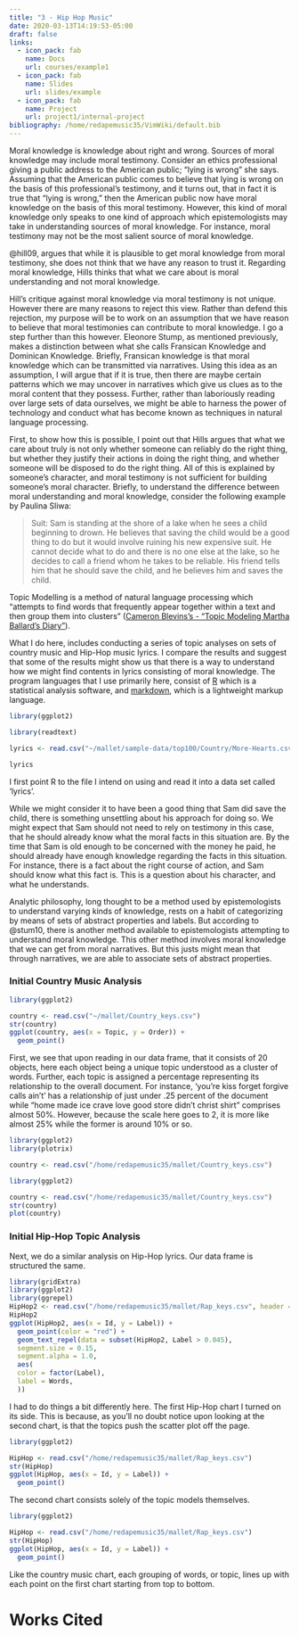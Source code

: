 ```yaml
---
title: "3 - Hip Hop Music"
date: 2020-03-13T14:19:53-05:00
draft: false
links:
  - icon_pack: fab
    name: Docs
    url: courses/example1
  - icon_pack: fab
    name: Slides
    url: slides/example
  - icon_pack: fab
    name: Project
    url: project1/internal-project
bibliography: /home/redapemusic35/VimWiki/default.bib
---
```


Moral knowledge is knowledge about right and wrong. Sources of moral knowledge may include moral testimony. Consider an ethics professional giving a public address to the American public; “lying is wrong” she says. Assuming that the American public comes to believe that lying is wrong on the basis of this professional’s testimony, and it turns out, that in fact it is true that “lying is wrong,” then the American public now have moral knowledge on the basis of this moral testimony. However, this kind of moral knowledge only speaks to one kind of approach which epistemologists may take in understanding sources of moral knowledge. For instance, moral testimony may not be the most salient source of moral knowledge. 

@hill09, argues that while it is plausible to get moral knowledge from moral testimony, she does not think that we have any reason to trust it. Regarding moral knowledge, Hills thinks that what we care about is moral understanding and not moral knowledge. 

Hill's critique against moral knowledge via moral testimony is not unique. However there are many reasons to reject this view. Rather than defend this rejection, my purpose will be to work on an assumption that we have reason to believe that moral testimonies can contribute to moral knowledge. I go a step further than this however. Eleonore Stump, as mentioned previously, makes a distinction between what she calls Fransican Knowledge and Dominican Knowledge. Briefly, Fransican knowledge is that moral knowledge which can be transmitted via narratives. Using this idea as an assumption, I will argue that if it is true, then there are maybe certain patterns which we may uncover in narratives which give us clues as to the moral content that they possess. Further, rather than laboriously reading over large sets of data ourselves, we might be able to harness the power of technology and conduct what has become known as techniques in natural language processing. 

First, to show how this is possible, I point out that Hills argues that what we care about truly is not only whether someone can reliably do the right thing, but whether they justify their actions in doing the right thing, and whether someone will be disposed to do the right thing. All of this is explained by someone’s character, and moral testimony is not sufficient for building someone’s moral character. Briefly, to understand the difference between moral understanding and moral knowledge, consider the following example by Paulina Sliwa:

> Suit: Sam is standing at the shore of a lake when he sees a child beginning to drown. He believes that saving the child would be a good thing to do but it would involve ruining his new expensive suit. He cannot decide what to do and there is no one else at the lake, so he decides to call a friend whom he takes to be reliable. His friend tells him that he should save the child, and he believes him and saves the child.

Topic Modelling is a method of natural language processing which "attempts to find words that frequently appear together within a text and then group them into clusters" ([Cameron Blevins's - "Topic Modeling Martha Ballard's Diary"](http://www.cameronblevins.org/posts/topic-modeling-martha-ballards-diary/)).

What I do here, includes conducting a series of topic analyses on sets of country music and Hip-Hop music lyrics. I compare the results and suggest that some of the results might show us that there is a way to understand how we might find contents in lyrics consisting of moral knowledge. The program languages that I use primarily here, consist of [R](https://www.r-project.org/) which is a statistical analysis software, and [markdown](https://daringfireball.net/projects/markdown/), which is a lightweight markup language.

```r
library(ggplot2)

library(readtext)

lyrics <- read.csv("~/mallet/sample-data/top100/Country/More-Hearts.csv")

lyrics
```
I first point R to the file I intend on using and read it into a data set called 'lyrics'.

While we might consider it to have been a good thing that Sam did save the child, there is something unsettling about his approach for doing so. We might expect that Sam should not need to rely on testimony in this case, that he should already know what the moral facts in this situation are. By the time that Sam is old enough to be concerned with the money he paid, he should already have enough knowledge regarding the facts in this situation. For instance, there is a fact about the right course of action, and Sam should know what this fact is. This is a question about his character, and what he understands.

Analytic philosophy, long thought to be a method used by epistemologists to understand varying kinds of knowledge, rests on a habit of categorizing by means of sets of abstract properties and labels. But according to @stum10, there is another method available to epistemologists attempting to understand moral knowledge. This other method involves moral knowledge that we can get from moral narratives. But this justs might mean that through narratives, we are able to associate sets of abstract properties.


### Initial Country Music Analysis

```r
library(ggplot2)

country <- read.csv("~/mallet/Country_keys.csv")
str(country)
ggplot(country, aes(x = Topic, y = Order)) +
  geom_point()


```

First, we see that upon reading in our data frame, that it consists of 20 objects, here each object being a unique topic understood as a cluster of words. Further, each topic is assigned a percentage representing its relationship to the overall document. For instance, 'you're kiss forget forgive calls ain't' has a relationship of just under .25 percent of the document while "home made ice crave love good store didn't christ shirt" comprises almost 50%. However, because the scale here goes to 2, it is more like almost 25% while the former is around 10% or so.

```r
library(ggplot2)
library(plotrix)

country <- read.csv("/home/redapemusic35/mallet/Country_keys.csv")

```


```r
library(ggplot2)

country <- read.csv("/home/redapemusic35/mallet/Country_keys.csv")
str(country)
plot(country)
```

### Initial Hip-Hop Topic Analysis

Next, we do a similar analysis on Hip-Hop lyrics. Our data frame is structured the same.

```r
library(gridExtra)
library(ggplot2)
library(ggrepel)
HipHop2 <- read.csv("/home/redapemusic35/mallet/Rap_keys.csv", header = TRUE, sep = ",")
HipHop2
ggplot(HipHop2, aes(x = Id, y = Label)) +
  geom_point(color = "red") +
  geom_text_repel(data = subset(HipHop2, Label > 0.045),
  segment.size = 0.15,
  segment.alpha = 1.0,
  aes(
  color = factor(Label),
  label = Words,
  ))

```
I had to do things a bit differently here. The first Hip-Hop chart I turned on its side. This is because, as you'll no doubt notice upon looking at the second chart, is that the topics push the scatter plot off the page.

```r
library(ggplot2)

HipHop <- read.csv("/home/redapemusic35/mallet/Rap_keys.csv")
str(HipHop)
ggplot(HipHop, aes(x = Id, y = Label)) +
  geom_point()
```
The second chart consists solely of the topic models themselves.

```r
library(ggplot2)

HipHop <- read.csv("/home/redapemusic35/mallet/Rap_keys.csv")
str(HipHop)
ggplot(HipHop, aes(x = Id, y = Label)) +
  geom_point()
```

Like the country music chart, each grouping of words, or topic, lines up with each point on the first chart starting from top to bottom.

# Works Cited
